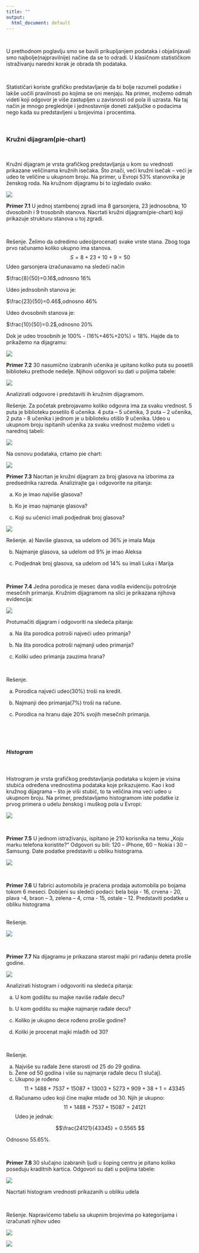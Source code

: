 ```yaml
---
title: ""
output:
  html_document: default
---
```


<br> 

U prethodnom poglavlju smo se bavili prikupljanjem podataka i objašnjavali smo najbolje(najpravilnije) načine da se to odradi. U klasičnom statističkom istraživanju naredni korak je obrada tih podataka. 

<br>

Statističari koriste grafičko predstavljanje da bi bolje razumeli podatke i lakše uočili pravilnosti po kojima se oni menjaju. Na primer, možemo odmah videti koji odgovor je više zastupljen u zavisnosti od pola ili uzrasta. Na taj način je mnogo preglednije i jednostavnije doneti zaključke o podacima nego kada su predstavljeni u brojevima i procentima. 

<br>

### Kružni dijagram(pie-chart)

<br>

Kružni dijagram je vrsta grafičkog predstavljanja u kom su vrednosti prikazane veličinama kružnih isečaka. Što znači, veći kružni isečak – veći je udeo te veličine u ukupnom broju. Na primer, u Evropi 53% stanovnika je ženskog roda. Na kružnom dijagramu bi to izgledalo ovako:

![](Rplot2.png)

**Primer 7.1** U jednoj stambenoj zgradi ima 8 garsonjera, 23 jednosobna, 10 dvosobnih i 9 trosobnih stanova. Nacrtati kružni dijagram(pie-chart) koji prikazuje strukturu stanova u toj zgradi. 

<br>

Rešenje. Želimo da odredimo udeo(procenat) svake vrste stana. Zbog toga prvo računamo koliko ukupno ima stanova.
$$S=8+23+10+9=50$$
Udeo garsonjera izračunavamo na sledeći način

$\frac{8}{50}=0.16$,odnosno 16%  

Udeo jednsobnih stanova je:  

$\frac{23}{50}=0.46$,odnosno 46%  

Udeo dvosobnih stanova je:  

$\frac{10}{50}=0.2$,odnosno 20%  

Dok je udeo trosobnih je 100% - (16%+46%+20%) = 18%. Hajde da to prikažemo na dijagramu:

![](Rplot1.png)
<br>

**Primer 7.2** 30 nasumično izabranih učenika je upitano koliko puta su posetili biblioteku prethode nedelje. Njihovi odgovori su dati u poljima tabele:

![](t7.png)

Analizirati odgovore i predstaviti ih kružnim dijagramom.

<bar>

Rešenje. Za početak prebrojavamo koliko odgovra ima za svaku vrednost.
5 puta je biblioteku posetilo 6 učenika.
4 puta – 5 učenika, 3 puta – 2 učenika, 2 puta -  8 učenika i jednom je u biblioteku otišlo 9 učenika.
Udeo u ukupnom broju ispitanih učenika za svaku vrednost možemo videti u narednoj tabeli:

![](t8.png)

Na osnovu podataka, crtamo pie chart:

![](Rplot.png)

**Primer 7.3** Nacrtan je kružni dijagram za broj glasova na izborima za predsednika razreda. Analizirajte ga i odgovorite na pitanja:  

a) Ko je imao najviše glasova?  

b) Ko je imao najmanje glasova?  

c) Koji su učenici imali podjednak broj glasova?

![](Rplot01.png)

Rešenje.
a) Naviše glasova, sa udelom od 36% je imala Maja  

b) Najmanje glasova, sa udelom od 9% je imao Aleksa  

c) Podjednak broj glasova, sa udelom od 14% su imali Luka i Marija  


<br>

**Primer 7.4** Jedna porodica je mesec dana vodila evidenciju potrošnje mesečnih primanja. Kružnim dijagramom na slici je prikazana njihova evidencija:

![](Rplot02.png)

Protumačiti dijagram i odgovoriti na sledeća pitanja:  

a) Na šta porodica potroši najveći udeo primanja?  

b) Na šta porodica potroši najmanji udeo primanja?  

c) Koliki udeo primanja zauzima hrana?  


<br>

Rešenje.   

a) Porodica najveći udeo(30%) troši na kredit.  

b) Najmanji deo primanja(7%) troši na račune.  

c) Porodica na hranu daje 20% svojih mesečnih primanja.

<br>
<br>
<br>

##### Histogram

<br>

Histrogram je vrsta grafičkog predstavljanja podataka u kojem je visina stubića određena vrednostima podataka koje prikazujemo. Kao i kod kružnog dijagrama – što je viši stubić, to ta veličina ima veći udeo u ukupnom broju.
Na primer, predstavljamo histogramom iste podatke iz prvog primera o udelu ženskog i muškog pola u Evropi:

![](Rplot03.png)

<br>

**Primer 7.5** U jednom istraživanju, ispitano je 210 korisnika na temu „Koju marku telefona koristite?“ Odgovori su bili: 120 – iPhone, 60 – Nokia i         30 – Samsung. Date podatke predstaviti u obliku histograma.

![](Rplot04.png)

<br>


**Primer 7.6** U fabrici automobila je praćena prodaja automobila po bojama tokom 6 meseci. Dobijeni su sledeći podaci: bela boja - 16, crvena - 20, plava -4, braon – 3, zelena – 4, crna - 15, ostale – 12. Predstaviti podatke u obliku histograma

<br>
Rešenje.

![](Rplot06.png)

<br>

**Primer 7.7** Na dijagramu je prikazana starost majki pri rađanju deteta prošle godine. 

![](Rplot08.png)


Analizirati histogram i odgovoriti na sledeća pitanja:  

a) U kom godištu su majke naviše rađale decu?  

b) U kom godištu su majke najmanje rađale decu?  

c) Koliko je ukupno dece rođeno prošle godine?  

d) Koliki je procenat majki mlađih od 30?   


<br>

Rešenje.    

a) Najviše su rađale žene starosti od 25 do 29 godina.  
b) Žene od 50 godina i više su najmanje rađale decu (1 slučaj).  
c) Ukupno je rođeno   
  $$11+1488+7537+15087+13003+5273+909+38+1=43345$$
d) Računamo udeo koji čine majke mlađe od 30. Njih je ukupno:
$$11+1488+7537+15087=24121$$
Udeo je jednak: 

$$\frac{24121}{43345} = 0.5565 $$

Odnosno 55.65%.

<br>

**Primer 7.8 **30 slučajno izabranih ljudi u šoping centru je pitano koliko poseduju kraditnih kartica. Odgovori su dati u poljima tabele:

![](t9.png)

Nacrtati histogram vrednosti prikazanih u obliku udela

<br>

Rešenje. Napravićemo tabelu sa ukupnim brojevima po kategorijama i izračunati njihov udeo

![](t10.png)


![](Rplot09.png)






